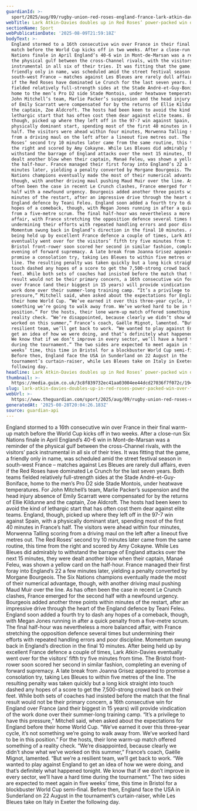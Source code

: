 ```yaml
---
guardianId: >-
  sport/2025/aug/09/rugby-union-red-roses-england-france-lark-atkin-davies-rugby-world-cup
webTitle: Lark Atkin-Davies doubles up in Red Roses’ power-packed win over France
sectionName: Sport
webPublicationDate: '2025-08-09T21:59:18Z'
bodyText: >-
  England stormed to a 16th consecutive win over France in their final warm-up
  match before the World Cup kicks off in two weeks. After a close-run Six
  Nations finale in April England’s 40-6 win in Mont-de-Marsan was a reminder of
  the physical gulf between the cross-Channel rivals, with the visitors’ pack
  instrumental in all six of their tries. It was fitting that the game, a
  friendly only in name, was scheduled amid the street festival season in
  south-west France – matches against Les Bleues are rarely dull affairs, even
  if the Red Roses have dominated Le Crunch for the last seven years. Both teams
  fielded relatively full-strength sides at the Stade André-et-Guy-Boniface,
  home to the men’s Pro D2 side Stade Montois, under heatwave temperatures. For
  John Mitchell’s team, Marlie Packer’s suspension and the head injury absence
  of Emily Scarratt were compensated for by the returns of Ellie Kildunne and
  the captain, Zoe Aldcroft. The hosts had been keen to avoid the kind of
  lethargic start that has often cost them dear against elite teams. England,
  though, picked up where they left off in the 97-7 win against Spain, with a
  physically dominant start, spending most of the first 40 minutes in France’s
  half. The visitors were ahead within four minutes, Morwenna Talling scoring
  from a driving maul on the left after a lineout five metres out. The Red
  Roses’ second try 10 minutes later came from the same routine, this time from
  the right and scored by Amy Cokayne. While Les Bleues did admirably to
  withstand the barrage of England attacks over the next 15 minutes, they were
  dealt another blow when their captain, Manaé Feleu, was shown a yellow card on
  the half-hour. France managed their first foray into England’s 22 a few
  minutes later, yielding a penalty converted by Morgane Bourgeois. The Six
  Nations champions eventually made the most of their numerical advantage,
  though, with another driving maul pushing Maud Muir over the line. As has
  often been the case in recent Le Crunch clashes, France emerged for the second
  half with a newfound urgency. Bourgeois added another three points within
  minutes of the restart, after an impressive drive through the heart of the
  England defence by Teani Feleu. England soon added a fourth try to dash any
  hopes of a comeback, though, with Megan Jones running in after a quick penalty
  from a five-metre scrum. The final half-hour was nevertheless a more balanced
  affair, with France stretching the opposition defence several times but
  undermining their efforts with repeated handling errors and poor discipline.
  Momentum swung back in England’s direction in the final 10 minutes. After
  being held up by excellent France defence a couple of times, Lark Atkin-Davies
  eventually went over for the visitors’ fifth try five minutes from time. The
  Bristol front-rower soon scored her second in similar fashion, completing an
  evening of forward supremacy. A late break from Joanna Grisez appeared to
  promise a consolation try, taking Les Bleues to within five metres of the
  line. The resulting penalty was taken quickly but a long kick straight into
  touch dashed any hopes of a score to get the 7,500-strong crowd back on their
  feet. While both sets of coaches had insisted before the match that the final
  result would not be their primary concern, a 16th consecutive win for England
  over France (and their biggest in 15 years) will provide vindication of the
  work done over their summer-long training camp. “It’s a privilege to have this
  pressure,” Mitchell said, when asked about the expectations for England before
  their home World Cup. “We’ve earned it over this three-year cycle, it’s not
  something we’re going to walk away from. We’ve worked hard to be in this
  position.” For the hosts, their lone warm-up match offered something of a
  reality check. “We’re disappointed, because clearly we didn’t show what we’ve
  worked on this summer,” France’s coach, Gaëlle Mignot, lamented. “But we’re a
  resilient team, we’ll get back to work. “We wanted to play against England to
  get an idea of how we were doing, and that’s definitely what happened tonight.
  We know that if we don’t improve in every sector, we’ll have a hard time
  during the tournament.” The two sides are expected to meet again in five
  weeks’ time, this time in Bristol for a blockbuster World Cup semi-final.
  Before then, England face the USA in Sunderland on 22 August in the
  tournament’s curtain-raiser, while Les Bleues take on Italy in Exeter the
  following day.
headline: Lark Atkin-Davies doubles up in Red Roses’ power-packed win over France
thumbnail: >-
  https://media.guim.co.uk/3c8f839732ec41aa03004ee44dcd27036f7f072c/194_0_4787_3829/500.jpg
slug: lark-atkin-davies-doubles-up-in-red-roses-power-packed-win-over-france
webUrl: >-
  https://www.theguardian.com/sport/2025/aug/09/rugby-union-red-roses-england-france-lark-atkin-davies-rugby-world-cup
generatedAt: '2025-08-28T20:04:26.183Z'
source: guardian-api
---
```

England stormed to a 16th consecutive win over France in their final warm-up match before the World Cup kicks off in two weeks. After a close-run Six Nations finale in April England’s 40-6 win in Mont-de-Marsan was a reminder of the physical gulf between the cross-Channel rivals, with the visitors’ pack instrumental in all six of their tries. It was fitting that the game, a friendly only in name, was scheduled amid the street festival season in south-west France – matches against Les Bleues are rarely dull affairs, even if the Red Roses have dominated Le Crunch for the last seven years. Both teams fielded relatively full-strength sides at the Stade André-et-Guy-Boniface, home to the men’s Pro D2 side Stade Montois, under heatwave temperatures. For John Mitchell’s team, Marlie Packer’s suspension and the head injury absence of Emily Scarratt were compensated for by the returns of Ellie Kildunne and the captain, Zoe Aldcroft. The hosts had been keen to avoid the kind of lethargic start that has often cost them dear against elite teams. England, though, picked up where they left off in the 97-7 win against Spain, with a physically dominant start, spending most of the first 40 minutes in France’s half. The visitors were ahead within four minutes, Morwenna Talling scoring from a driving maul on the left after a lineout five metres out. The Red Roses’ second try 10 minutes later came from the same routine, this time from the right and scored by Amy Cokayne. While Les Bleues did admirably to withstand the barrage of England attacks over the next 15 minutes, they were dealt another blow when their captain, Manaé Feleu, was shown a yellow card on the half-hour. France managed their first foray into England’s 22 a few minutes later, yielding a penalty converted by Morgane Bourgeois. The Six Nations champions eventually made the most of their numerical advantage, though, with another driving maul pushing Maud Muir over the line. As has often been the case in recent Le Crunch clashes, France emerged for the second half with a newfound urgency. Bourgeois added another three points within minutes of the restart, after an impressive drive through the heart of the England defence by Teani Feleu. England soon added a fourth try to dash any hopes of a comeback, though, with Megan Jones running in after a quick penalty from a five-metre scrum. The final half-hour was nevertheless a more balanced affair, with France stretching the opposition defence several times but undermining their efforts with repeated handling errors and poor discipline. Momentum swung back in England’s direction in the final 10 minutes. After being held up by excellent France defence a couple of times, Lark Atkin-Davies eventually went over for the visitors’ fifth try five minutes from time. The Bristol front-rower soon scored her second in similar fashion, completing an evening of forward supremacy. A late break from Joanna Grisez appeared to promise a consolation try, taking Les Bleues to within five metres of the line. The resulting penalty was taken quickly but a long kick straight into touch dashed any hopes of a score to get the 7,500-strong crowd back on their feet. While both sets of coaches had insisted before the match that the final result would not be their primary concern, a 16th consecutive win for England over France (and their biggest in 15 years) will provide vindication of the work done over their summer-long training camp. “It’s a privilege to have this pressure,” Mitchell said, when asked about the expectations for England before their home World Cup. “We’ve earned it over this three-year cycle, it’s not something we’re going to walk away from. We’ve worked hard to be in this position.” For the hosts, their lone warm-up match offered something of a reality check. “We’re disappointed, because clearly we didn’t show what we’ve worked on this summer,” France’s coach, Gaëlle Mignot, lamented. “But we’re a resilient team, we’ll get back to work. “We wanted to play against England to get an idea of how we were doing, and that’s definitely what happened tonight. We know that if we don’t improve in every sector, we’ll have a hard time during the tournament.” The two sides are expected to meet again in five weeks’ time, this time in Bristol for a blockbuster World Cup semi-final. Before then, England face the USA in Sunderland on 22 August in the tournament’s curtain-raiser, while Les Bleues take on Italy in Exeter the following day.
